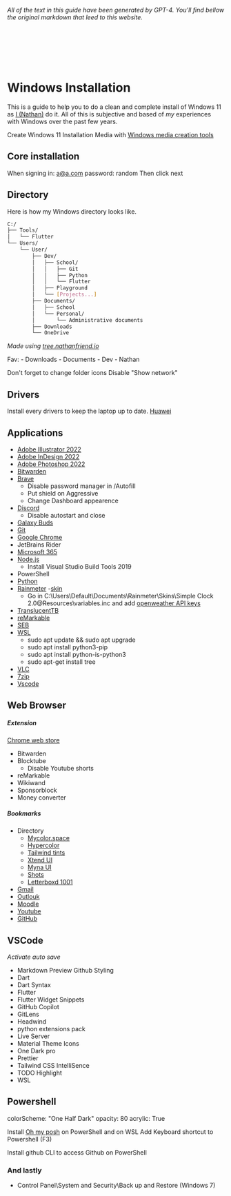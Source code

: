 _All of the text in this guide have been generated by GPT-4. You'll find bellow the original markdown that leed to this website._

<br/>
<br/>
<br/>
<br/>
<br/>

# Windows Installation
This is a guide to help you to do a clean and complete install of Windows 11 as [I (Nathan)](https://github.com/NathanBrodin) do it.
All of this is subjective and based of _my_ experiences with Windows over the past few years.

Create Windows 11 Installation Media with [Windows media creation tools](https://www.microsoft.com/software-download/windows11/)

## Core installation
When signing in: a@a.com
password: random
Then click next

## Directory
Here is how my Windows directory looks like.

```bash
C:/
├── Tools/
│   └── Flutter
└── Users/
    └── User/
        ├── Dev/
        │   ├── School/
        │   │   ├── Git
        │   │   ├── Python
        │   │   └── Flutter
        │   ├── Playground
        │   └── [Projects...]
        ├── Documents/
        │   ├── School
        │   └── Personal/
        │       └── Administrative documents
        ├── Downloads
        └── OneDrive
```

_Made using [tree.nathanfriend.io](https://tree.nathanfriend.io/)_

Fav:
    - Downloads
    - Documents
    - Dev
    - Nathan

Don't forget to change folder icons
Disable "Show network"

## Drivers
Install every drivers to keep the laptop up to date.
[Huawei](https://consumer.huawei.com/fr/support/laptops/matebook-d-15-amd/)

## Applications
- [Adobe Illustrator 2022]()
- [Adobe InDesign 2022]()
- [Adobe Photoshop 2022]()
- [Bitwarden](https://bitwarden.com/download/)
- [Brave](https://brave.com/fr/)
    - Disable password manager in /Autofill
    - Put shield on Aggressive
    - Change Dashboard appearence
- [Discord](https://discord.com/download)
    - Disable autostart and close
- [Galaxy Buds](https://apps.microsoft.com/store/detail/galaxy-buds/9NHTLWTKFZNB?hl=en-us&gl=us)
- [Git](https://git-scm.com/downloads)
- [Google Chrome](https://www.google.com/intl/fr_fr/chrome/)
- JetBrains Rider
- [Microsoft 365](https://www.office.com/?auth=2&home=1)
- [Node.js](https://nodejs.org/en/download)
    - Install Visual Studio Build Tools 2019
- PowerShell
- [Python](https://www.python.org/downloads/)
- [Rainmeter](https://www.rainmeter.net/)
    -[skin](https://www.deviantart.com/starlender/art/Simple-Clock-Rainmeter-Skin-UPDATED-788193436)
    - Go in C:\Users\Default\Documents\Rainmeter\Skins\Simple Clock 2.0\@Resources\variables.inc and add [openweather API keys](https://openweathermap.org/)
- [TranslucentTB](https://github.com/TranslucentTB/TranslucentTB)
- [reMarkable](https://my.remarkable.com/device/desktop)
- [SEB](https://safeexambrowser.org/download_en.html)
- [WSL](https://learn.microsoft.com/fr-fr/windows/wsl/install)
    - sudo apt update && sudo apt upgrade
    - sudo apt install python3-pip
    - sudo apt install python-is-python3
    - sudo apt-get install tree
- [VLC](https://www.videolan.org/vlc/index.fr.html)
- [7zip](https://7-zip.org/download.html)
- [Vscode](https://code.visualstudio.com/download)

## Web Browser
##### Extension
[Chrome web store](https://chrome.google.com/webstore/category/extensions?hl=fr/)
- Bitwarden
- Blocktube
    - Disable Youtube shorts
- reMarkable
- Wikiwand
- Sponsorblock
- Money converter

##### Bookmarks
- Directory
    - [Mycolor.space](https://mycolor.space/)
    - [Hypercolor](https://hypercolor.dev/generator)
    - [Tailwind tints](https://www.tints.dev/blue/3B82F6)
    - [Xtend UI](https://xtendui.com/)
    - [Myna UI](https://mynaui.com/)
    - [Shots](https://shots.so/)
    - [Letterboxd 1001](https://letterboxd.com/top10ner/list/2020-edition-top10ners-1001-greatest-movies/)
- [Gmail](https://mail.google.com/mail/u/0/#inbox)
- [Outlouk](https://outlook.office.com/mail/)
- [Moodle](https://learning.esiea.fr/my/)
- [Youtube](https://www.youtube.com/)
- [GitHub](https://github.com/)

## VSCode
_Activate auto save_

- Markdown Preview Github Styling
- Dart
- Dart Syntax
- Flutter
- Flutter Widget Snippets
- GitHub Copilot
- GitLens
- Headwind
- python extensions pack
- Live Server
- Material Theme Icons
- One Dark pro
- Prettier
- Tailwind CSS IntelliSence
- TODO Highlight
- WSL


## Powershell
colorScheme: "One Half Dark"
opacity: 80
acrylic: True

Install [Oh my posh](https://ohmyposh.dev/) on PowerShell and on WSL
Add Keyboard shortcut to Powershell (F3)

Install github CLI to access Github on PowerShell

### And lastly
- Control Panel\System and Security\Back up and Restore (Windows 7)
